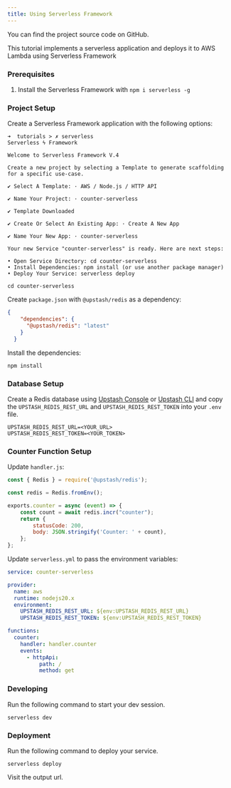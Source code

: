 ```yaml
---
title: Using Serverless Framework
---
```

<Card title="GitHub Repository" icon="github" href="https://github.com/upstash/redis-js/tree/main/examples/serverless-framework/counter" horizontal>
  You can find the project source code on GitHub.
</Card>

This tutorial implements a serverless application and deploys it to AWS Lambda
using Serverless Framework

### Prerequisites

1. Install the Serverless Framework with `npm i serverless -g`

### Project Setup

Create a Serverless Framework application with the following options:

```shell
➜  tutorials > ✗ serverless
Serverless ϟ Framework

Welcome to Serverless Framework V.4

Create a new project by selecting a Template to generate scaffolding for a specific use-case.

✔ Select A Template: · AWS / Node.js / HTTP API

✔ Name Your Project: · counter-serverless

✔ Template Downloaded

✔ Create Or Select An Existing App: · Create A New App

✔ Name Your New App: · counter-serverless

Your new Service "counter-serverless" is ready. Here are next steps:

• Open Service Directory: cd counter-serverless
• Install Dependencies: npm install (or use another package manager)
• Deploy Your Service: serverless deploy
```

```shell
cd counter-serverless
```

Create `package.json` with `@upstash/redis` as a dependency:

```json package.json
{
    "dependencies": {
      "@upstash/redis": "latest"
    }
  }
```

Install the dependencies:

```shell
npm install
```

### Database Setup

Create a Redis database using [Upstash Console](https://console.upstash.com) or [Upstash CLI](https://github.com/upstash/cli) and copy the `UPSTASH_REDIS_REST_URL` and `UPSTASH_REDIS_REST_TOKEN` into your `.env` file.

```shell .env
UPSTASH_REDIS_REST_URL=<YOUR_URL>
UPSTASH_REDIS_REST_TOKEN=<YOUR_TOKEN>
```

### Counter Function Setup

Update `handler.js`:

```js handler.js
const { Redis } = require('@upstash/redis');

const redis = Redis.fromEnv();

exports.counter = async (event) => {
    const count = await redis.incr("counter");
    return {
        statusCode: 200,
        body: JSON.stringify('Counter: ' + count),
    };
};
```

Update `serverless.yml` to pass the environment variables:

```yaml serverless.yml
service: counter-serverless

provider:
  name: aws
  runtime: nodejs20.x
  environment:
    UPSTASH_REDIS_REST_URL: ${env:UPSTASH_REDIS_REST_URL}
    UPSTASH_REDIS_REST_TOKEN: ${env:UPSTASH_REDIS_REST_TOKEN}

functions:
  counter:
    handler: handler.counter
    events:
      - httpApi:
          path: /
          method: get
```

### Developing
Run the following command to start your dev session.
```shell
serverless dev
```

### Deployment
Run the following command to deploy your service.
```shell
serverless deploy
```

Visit the output url.

